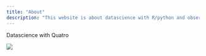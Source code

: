 ```yaml
---
title: "About"
description: "This website is about datascience with R/python and observable javascript"
---
```


Datascience with Quatro

![](datascience.png)
